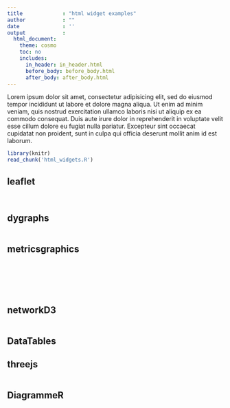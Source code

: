 ```yaml
---
title             : "html widget examples"
author            : ""
date              : ''
output            :
  html_document:
    theme: cosmo
    toc: no
    includes:
      in_header: in_header.html
      before_body: before_body.html
      after_body: after_body.html
---
```


Lorem ipsum dolor sit amet, consectetur adipisicing elit, sed do eiusmod tempor incididunt ut labore et dolore magna aliqua. Ut enim ad minim veniam, quis nostrud exercitation ullamco laboris nisi ut aliquip ex ea commodo consequat. Duis aute irure dolor in reprehenderit in voluptate velit esse cillum dolore eu fugiat nulla pariatur. Excepteur sint occaecat cupidatat non proident, sunt in culpa qui officia deserunt mollit anim id est laborum.

```r
library(knitr)
read_chunk('html_widgets.R')
```

## leaflet

```r
```

```r
```

## dygraphs

```r
```

## metricsgraphics

```r
```

```r
```

```r
```

```r
```

```r
```

```r
```

## networkD3

```r
```

## DataTables


## threejs

```r
```

## DiagrammeR


